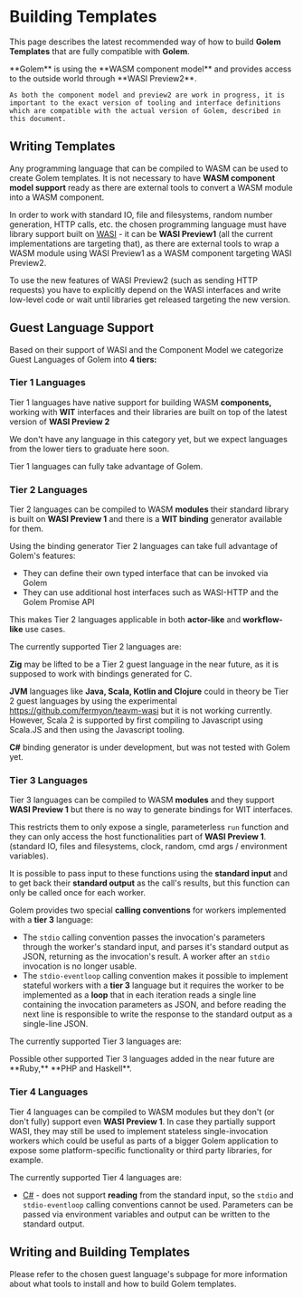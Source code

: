 
# Building Templates

This page describes the latest recommended way of how to build **Golem Templates** that are fully compatible with **Golem**.

<Callout>
    **Golem** is using the **WASM component model** and provides access to the outside world through **WASI Preview2**.

    As both the component model and preview2 are work in progress, it is important to the exact version of tooling and interface definitions which are compatible with the actual version of Golem, described in this document.

</Callout>

## Writing Templates

Any programming language that can be compiled to WASM can be used to create Golem templates. It is not necessary to have **WASM component model support** ready as there are external tools to convert a WASM module into a WASM component.

In order to work with standard IO, file and filesystems, random number generation, HTTP calls, etc. the chosen programming language must have library support built on [WASI](https://wasi.dev) - it can be **WASI Preview1** (all the current implementations are targeting that), as there are external tools to wrap a WASM module using WASI Preview1 as a WASM component targeting WASI Preview2.

To use the new features of WASI Preview2 (such as sending HTTP requests) you have to explicitly depend on the WASI interfaces and write low-level code or wait until libraries get released targeting the new version.

## Guest Language Support

Based on their support of WASI and the Component Model we categorize Guest Languages of Golem into **4 tiers:**

### Tier 1 Languages

Tier 1 languages have native support for building WASM **components,** working with **WIT** interfaces and their libraries are built on top of the latest version of **WASI Preview 2**

We don't have any language in this category yet, but we expect languages from the lower tiers to graduate here soon.

Tier 1 languages can fully take advantage of Golem.

### Tier 2 Languages

Tier 2 languages can be compiled to WASM **modules** their standard library is built on **WASI Preview 1** and there is a **WIT binding** generator available for them.

Using the binding generator Tier 2 languages can take full advantage of Golem's features:

- They can define their own typed interface that can be invoked via Golem
- They can use additional host interfaces such as WASI-HTTP and the Golem Promise API

This makes Tier 2 languages applicable in both **actor-like** and **workflow-like** use cases.

The currently supported Tier 2 languages are:

<Cards>
  <Card title="Rust" href="/docs/building-templates/tier-2/rust" />
  <Card title="Go" href="/docs/building-templates/tier-2/go" />
  <Card title="C" href="/docs/building-templates/tier-2/c" />
  <Card title="Python" href="/docs/building-templates/tier-2/python" />
  <Card title="Javascript" href="/docs/building-templates/tier-2/javascript" />
  <Card title="Scala.JS" href="/docs/building-templates/tier-2/scala" />
</Cards>

<Callout>

**Zig** may be lifted to be a Tier 2 guest language in the near future, as it is supposed to work with bindings generated for C.

**JVM** languages like **Java, Scala, Kotlin and Clojure** could in theory be Tier 2 guest languages by using the experimental https://github.com/fermyon/teavm-wasi but it is not working currently. However,
Scala 2 is supported by first compiling to Javascript using Scala.JS and then using the Javascript tooling.

**C#** binding generator is under development, but was not tested with Golem yet.

</Callout>

### Tier 3 Languages

Tier 3 languages can be compiled to WASM **modules** and they support **WASI Preview 1** but there is no way to generate bindings for WIT interfaces.

This restricts them to only expose a single, parameterless `run` function and they can only access the host functionalities part of **WASI Preview 1**. (standard IO, files and filesystems, clock, random, cmd args / environment variables).

It is possible to pass input to these functions using the **standard input** and to get back their **standard output** as the call's results, but this function can only be called once for each worker.

Golem provides two special **calling conventions** for workers implemented with a **tier 3** language:

- The `stdio` calling convention passes the invocation's parameters through the worker's standard input, and parses it's standard output as JSON, returning as the invocation's result. A worker after an `stdio` invocation is no longer usable.
- The `stdio-eventloop` calling convention makes it possible to implement stateful workers with a **tier 3** language but it requires the worker to be implemented as a **loop** that in each iteration reads a single line containing the invocation parameters as JSON, and before reading the next line is responsible to write the response to the standard output as a single-line JSON.

The currently supported Tier 3 languages are:

<Cards>
  <Card title="Swift" href="/docs/building-templates/tier-3/swift" />
  <Card title="Zig" href="/docs/building-templates/tier-3/zig" />
  <Card title="Grain" href="/docs/building-templates/tier-3/grain" />
</Cards>

<Callout>
Possible other supported Tier 3 languages added in the near future are **Ruby,** **PHP and Haskell**.

</Callout>

### Tier 4 Languages

Tier 4 languages can be compiled to WASM modules but they don't (or don't fully) support even **WASI Preview 1**. In case they partially support WASI, they may still be used to implement stateless single-invocation workers which could be useful as parts of a bigger Golem application to expose some platform-specific functionality or third party libraries, for example.

The currently supported Tier 4 languages are:

- [C#](/docs/building-templates/tier-4/c-sharp) - does not support **reading** from the standard input, so the `stdio` and `stdio-eventloop` calling conventions cannot be used. Parameters can be passed via environment variables and output can be written to the standard output.

## Writing and Building Templates

Please refer to the chosen guest language's subpage for more information about what tools to install and how to build Golem templates.
